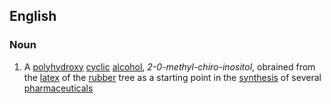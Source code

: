 ==English==

===Noun===
{{en-noun|-}}

#{{organic compound}} A [[polyhydroxy]] [[cyclic]] [[alcohol]], ''2-0-methyl-chiro-inositol'', obrained from the [[latex]] of the [[rubber]] tree as a starting point in the [[synthesis]] of several [[pharmaceutical]]s